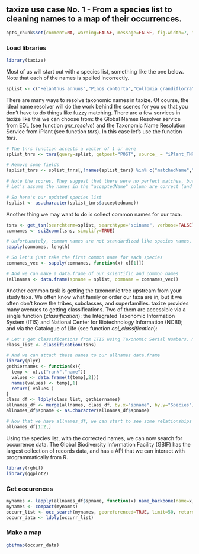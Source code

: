 ## taxize use case No. 1 - From a species list to cleaning names to a map of their occurrences.

```r
opts_chunk$set(comment=NA, warning=FALSE, message=FALSE, fig.width=7, fig.height=6)
```

### Load libraries

```r
library(taxize)
```

Most of us will start out with a species list, something like the one below. Note that each of the names is spelled incorrectly.

```r
splist <- c("Helanthus annuus","Pinos contorta","Collomia grandiflorra", "Abies magnificaa","Rosa california","Datura wrighti","Mimulus bicolour","Nicotiana glauca","Maddia sativa","Bartlettia scapposa")
```

There are many ways to resolve taxonomic names in taxize. Of course, the ideal name resolver will do the work behind the scenes for you so that you don't have to do things like fuzzy matching. There are a few services in taxize like this we can choose from: the Global Names Resolver service from EOL (see function *gnr_resolve*) and the Taxonomic Name Resolution Service from iPlant (see function *tnrs*). In this case let's use the function *tnrs*.

```r
# The tnrs function accepts a vector of 1 or more
splist_tnrs <- tnrs(query=splist, getpost="POST", source_ = "iPlant_TNRS")

# Remove some fields
(splist_tnrs <- splist_tnrs[,!names(splist_tnrs) %in% c("matchedName","annotations","uri")])

# Note the scores. They suggest that there were no perfect matches, but they were all very close, ranging from 0.77 to 0.99 (1 is the highest). 
# Let's assume the names in the "acceptedName" column are correct (and they should be).

# So here's our updated species list
(splist <- as.character(splist_tnrs$acceptedname))
```

Another thing we may want to do is collect common names for our taxa. 

```r
tsns <- get_tsn(searchterm=splist, searchtype="sciname", verbose=FALSE)
comnames <- sci2comm(tsns, simplify=TRUE)

# Unfortunately, common names are not standardized like species names, so there are multiple common names for each taxon
sapply(comnames, length)

# So let's just take the first common name for each species
comnames_vec <- sapply(comnames, function(x) x[[1]])

# And we can make a data.frame of our scientific and common names
(allnames <- data.frame(spname = splist, comname = comnames_vec))
```

Another common task is getting the taxonomic tree upstream from your study taxa. We often know what family or order our taxa are in, but it we often don't know the tribes, subclasses, and superfamilies. taxize provides many avenues to getting classifications. Two of them are accessible via a single function (*classification*): the Integrated Taxonomic Information System (ITIS) and National Center for Biotechnology Information (NCBI); and via the Catalogue of Life (see function *col_classification*):

```r
# Let's get classifications from ITIS using Taxonomic Serial Numbers. Note that we could use uBio instead.
class_list <- classification(tsns)

# And we can attach these names to our allnames data.frame
library(plyr)
gethiernames <- function(x){
  temp <- x[,c("rank","name")]
  values <- data.frame(t(temp[,2]))
  names(values) <- temp[,1]
  return( values )
}
class_df <- ldply(class_list, gethiernames)
allnames_df <- merge(allnames, class_df, by.x="spname", by.y="Species")
allnames_df$spname <- as.character(allnames_df$spname)

# Now that we have allnames_df, we can start to see some relationships among species simply by their shared taxonomic names
allnames_df[1:2,]
```

Using the species list, with the corrected names, we can now search for occurrence data. The Global Biodiversity Information Facility (GBIF) has the largest collection of records data, and has a  API that we can interact with programmatically from R.

```r
library(rgbif)
library(ggplot2)
```

### Get occurences 

```r
mynames <- lapply(allnames_df$spname, function(x) name_backbone(name=x, kingdom='plants')$speciesKey)
mynames <- compact(mynames)
occurr_list <- occ_search(mynames, georeferenced=TRUE, limit=50, return='data')
occurr_data <- ldply(occurr_list)
```

### Make a map

```r
gbifmap(occurr_data)
```